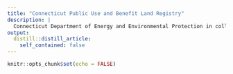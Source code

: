 ```yaml
---
title: "Connecticut Public Use and Benefit Land Registry"
description: |
  Connecticut Department of Energy and Environmental Protection in collaboration with Eastern Connecticut State University.
output:
  distill::distill_article:
    self_contained: false
---
```



```r
knitr::opts_chunk$set(echo = FALSE)
```
